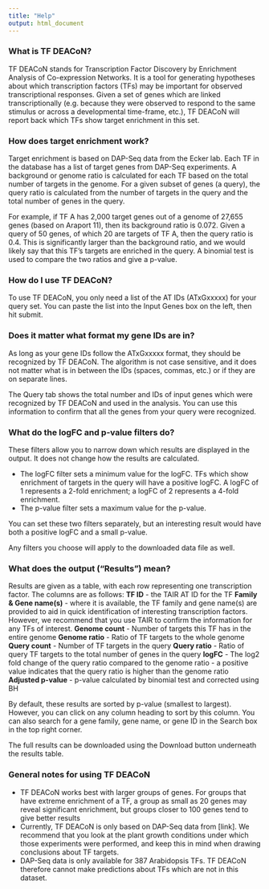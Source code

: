 ```yaml
---
title: "Help"
output: html_document
---
```


### What is TF DEACoN?
TF DEACoN stands for Transcription Factor Discovery by Enrichment Analysis of Co-expression Networks. It is a tool for generating hypotheses about which transcription factors (TFs) may be important for observed transcriptional responses. Given a set of genes which are linked transcriptionally (e.g. because they were observed to respond to the same stimulus or across a developmental time-frame, etc.), TF DEACoN will report back which TFs show target enrichment in this set.

### How does target enrichment work?
Target enrichment is based on DAP-Seq data from the Ecker lab. Each TF in the database has a list of target genes from DAP-Seq experiments. A background or genome ratio is calculated for each TF based on the total number of targets in the genome. For a given subset of genes (a query), the query ratio is calculated from the number of targets in the query and the total number of genes in the query.

For example, if TF A has 2,000 target genes out of a genome of 27,655 genes (based on Araport 11), then its background ratio is 0.072. Given a query of 50 genes, of which 20 are targets of TF A, then the query ratio is 0.4. This is significantly larger than the background ratio, and we would likely say that this TF’s targets are enriched in the query. A binomial test is used to compare the two ratios and give a p-value.

### How do I use TF DEACoN?
To use TF DEACoN, you only need a list of the AT IDs (ATxGxxxxx) for your query set. You can paste the list into the Input Genes box on the left, then hit submit.

### Does it matter what format my gene IDs are in?
As long as your gene IDs follow the ATxGxxxxx format, they should be recognized by TF DEACoN. The algorithm is not case sensitive, and it does not matter what is in between the IDs (spaces, commas, etc.) or if they are on separate lines.

The Query tab shows the total number and IDs of input genes which were recognized by TF DEACoN and used in the analysis. You can use this information to confirm that all the genes from your query were recognized.

### What do the logFC and p-value filters do?
These filters allow you to narrow down which results are displayed in the output. It does not change how the results are calculated.

- The logFC filter sets a minimum value for the logFC. TFs which show enrichment of targets in the query will have a positive logFC. A logFC of 1 represents a 2-fold enrichment; a logFC of 2 represents a 4-fold enrichment.
- The p-value filter sets a maximum value for the p-value.

You can set these two filters separately, but an interesting result would have both a positive logFC and a small p-value.

Any filters you choose will apply to the downloaded data file as well.

### What does the output (“Results”) mean?
Results are given as a table, with each row representing one transcription factor. The columns are as follows:
**TF ID** - the TAIR AT ID for the TF
**Family & Gene name(s)** - where it is available, the TF family and gene name(s) are provided to aid in quick identification of interesting transcription factors. However, we recommend that you use TAIR to confirm the information for any TFs of interest.
**Genome count** - Number of targets this TF has in the entire genome
**Genome ratio** - Ratio of TF targets to the whole genome
**Query count** - Number of TF targets in the query
**Query ratio** - Ratio of query TF targets to the total number of genes in the query
**logFC** - The log2 fold change of the query ratio compared to the genome ratio - a positive value indicates that the query ratio is higher than the genome ratio
**Adjusted p-value** - p-value calculated by binomial test and corrected using BH

By default, these results are sorted by p-value (smallest to largest). However, you can click on any column heading to sort by this column. You can also search for a gene family, gene name, or gene ID in the Search box in the top right corner.

The full results can be downloaded using the Download button underneath the results table.

### General notes for using TF DEACoN
* TF DEACoN works best with larger groups of genes. For groups that have extreme enrichment of a TF, a group as small as 20 genes may reveal significant enrichment, but groups closer to 100 genes tend to give better results
* Currently, TF DEACoN is only based on DAP-Seq data from [link]. We recommend that you look at the plant growth conditions under which those experiments were performed, and keep this in mind when drawing conclusions about TF targets.
* DAP-Seq data is only available for 387 Arabidopsis TFs. TF DEACoN therefore cannot make predictions about TFs which are not in this dataset.

